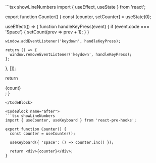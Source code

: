 
<Home>
<CodeBlock name="before">
```tsx showLineNumbers
import { useEffect, useState } from 'react';

export function Counter() {
  const [counter, setCounter] = useState(0);

  useEffect(() => {
    function handleKeyPress(event) {
      if (event.code === 'Space') {
        setCount(prev => prev + 1);
      }
    }

    window.addEventListener('keydown', handleKeyPress);

    return () => {
      window.removeEventListener('keydown', handleKeyPress);
    };
  }, []);

  return <div>{count}</div>;
}

```
</CodeBlock>

<CodeBlock name="after">
```tsx showLineNumbers
import { useCounter, useKeyboard } from 'react-pre-hooks';

export function Counter() {
  const counter = useCounter();

  useKeyboard({ 'space': () => counter.inc() });

  return <div>{counter}</div>;
}

```
</CodeBlock>
</Home>
